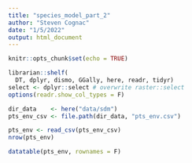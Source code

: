 ```yaml
---
title: "species_model_part_2"
author: "Steven Cognac"
date: "1/5/2022"
output: html_document
---
```


```r
knitr::opts_chunk$set(echo = TRUE)

librarian::shelf(
  DT, dplyr, dismo, GGally, here, readr, tidyr)
select <- dplyr::select # overwrite raster::select
options(readr.show_col_types = F)

dir_data    <- here("data/sdm")
pts_env_csv <- file.path(dir_data, "pts_env.csv")

pts_env <- read_csv(pts_env_csv)
nrow(pts_env)

datatable(pts_env, rownames = F)

```

